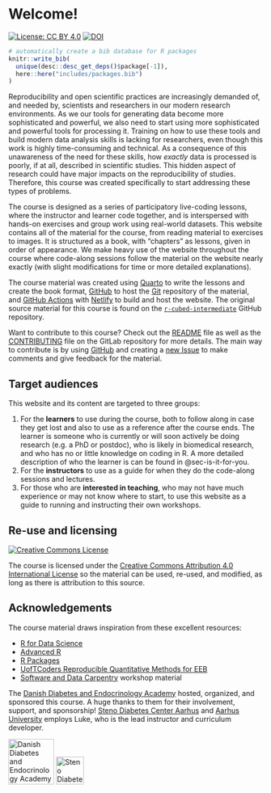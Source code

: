 # Welcome! {.unnumbered}

[![License: CC BY
4.0](https://img.shields.io/badge/License-CC%20BY%204.0-lightgrey.svg)](https://creativecommons.org/licenses/by/4.0/)
[![DOI](https://zenodo.org/badge/DOI/10.5281/zenodo.4061900.svg)](https://doi.org/10.5281/zenodo.4061900)

```r
# automatically create a bib database for R packages
knitr::write_bib(
  unique(desc::desc_get_deps()$package[-1]),
  here::here("includes/packages.bib")
)
```

Reproducibility and open scientific practices are increasingly demanded
of, and needed by, scientists and researchers in our modern research
environments. As we our tools for generating data become more
sophisticated and powerful, we also need to start using more
sophisticated and powerful tools for processing it. Training on how to
use these tools and build modern data analysis skills is lacking for
researchers, even though this work is highly time-consuming and
technical. As a consequence of this unawareness of the need for these
skills, how *exactly* data is processed is poorly, if at all, described
in scientific studies. This hidden aspect of research could have major
impacts on the reproducibility of studies. Therefore, this course was
created specifically to start addressing these types of problems.

The course is designed as a series of participatory live-coding lessons,
where the instructor and learner code together, and is interspersed with
hands-on exercises and group work using real-world datasets. This
website contains all of the material for the course, from reading
material to exercises to images. It is structured as a book, with
"chapters" as lessons, given in order of appearance. We make heavy use
of the website throughout the course where code-along sessions follow
the material on the website nearly exactly (with slight modifications
for time or more detailed explanations).

The course material was created using [Quarto](https://quarto.org) to
write the lessons and create the book format,
[GitHub](https://github.com/) to host the [Git](https://git-scm.com/)
repository of the material, and [GitHub
Actions](https://github.com/features/actions) with
[Netlify](https://www.netlify.com/) to build and host the website. The
original source material for this course is found on the
[`r-cubed-intermediate`](https://github.com/rostools/r-cubed-intermediate)
GitHub repository.

Want to contribute to this course? Check out the
[README](https://github.com/rostools/r-cubed-intermediate/blob/main/README.md)
file as well as the
[CONTRIBUTING](https://github.com/rostools/r-cubed-intermediate/blob/main/CONTRIBUTING.md)
file on the GitLab repository for more details. The main way to
contribute is by using [GitHub](https://github.com/) and creating a [new
Issue](https://github.com/rostools/r-cubed-intermediate/issues/new) to
make comments and give feedback for the material.

## Target audiences

This website and its content are targeted to three groups:

1.  For the **learners** to use during the course, both to follow along
    in case they get lost and also to use as a reference after the
    course ends. The learner is someone who is currently or will soon
    actively be doing research (e.g. a PhD or postdoc), who is likely in
    biomedical research, and who has no or little knowledge on coding
    in R. A more detailed description of who the learner is can be found
    in @sec-is-it-for-you.
2.  For the **instructors** to use as a guide for when they do the
    code-along sessions and lectures.
3.  For those who are **interested in teaching**, who may not have much
    experience or may not know where to start, to use this website as a
    guide to running and instructing their own workshops.

## Re-use and licensing {#licensing}

<a rel="license" href="http://creativecommons.org/licenses/by/4.0/"><img src="https://i.creativecommons.org/l/by/4.0/80x15.png" alt="Creative Commons License" style="border-width:0"/></a>

The course is licensed under the [Creative Commons Attribution 4.0
International License](https://creativecommons.org/licenses/by/4.0/) so
the material can be used, re-used, and modified, as long as there is
attribution to this source.

## Acknowledgements

The course material draws inspiration from these excellent resources:

-   [R for Data Science](https://r4ds.had.co.nz/)
-   [Advanced R](https://adv-r.hadley.nz/)
-   [R Packages](https://r-pkgs.org/)
-   [UofTCoders Reproducible Quantitative Methods for
    EEB](https://uoftcoders.github.io/rcourse/)
-   [Software and Data Carpentry](https://carpentries.org/) workshop
    material

The [Danish Diabetes and Endocrinology
Academy](https://www.ddeacademy.dk/) hosted, organized, and sponsored
this course. A huge thanks to them for their involvement, support, and
sponsorship! [Steno Diabetes Center Aarhus](https://www.stenoaarhus.dk/)
and [Aarhus University](https://international.au.dk/) employs Luke, who
is the lead instructor and curriculum developer.

<!-- TODO: Update DDA logo -->

![Danish Diabetes and Endocrinology
Academy](https://www.ddeacademy.dk/sites/all/themes/dda/DDEA_logo_outlined.svg){width="90px"}
![Steno Diabetes Center Aarhus](/images/SDCA_logo.png){width="55px"}
